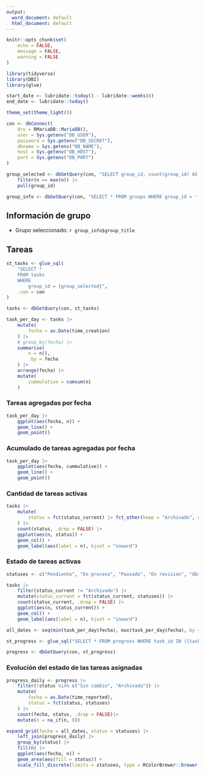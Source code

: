 ```yaml
---
output:
  word_document: default
  html_document: default
---
```


```r
knitr::opts_chunk$set(
	echo = FALSE,
	message = FALSE,
	warning = FALSE
)
```

```r
library(tidyverse)
library(DBI)
library(glue)

start_date <- lubridate::today() - lubridate::weeks(8)
end_date <- lubridate::today()

theme_set(theme_light())
```


```r
con <- dbConnect(
    drv = RMariaDB::MariaDB(),
    user = Sys.getenv("DB_USER"),
    password = Sys.getenv("DB_SECRET"),
    dbname = Sys.getenv("DB_NAME"),
    host = Sys.getenv("DB_HOST"),
    port = Sys.getenv("DB_PORT")
)
```

```r
group_selected <- dbGetQuery(con, "SELECT group_id, count(group_id) AS n FROM tasks GROUP BY group_id") |> 
    filter(n == max(n)) |> 
    pull(group_id)

group_info <- dbGetQuery(con, "SELECT * FROM groups WHERE group_id = '{group_selected}'" |> glue()) |> as.list()
```

## Información de grupo

- Grupo seleccionado: `r group_info$group_title`

## Tareas

```r
st_tasks <- glue_sql(
    "SELECT * 
    FROM tasks
    WHERE 
        group_id = {group_selected}",
    .con = con
)

tasks <- dbGetQuery(con, st_tasks)
```

```r
task_per_day <- tasks |> 
    mutate(
        fecha = as.Date(time_creation)
    ) |> 
    # group_by(fecha) |> 
    summarise(
        n = n(),
        .by = fecha
    ) |> 
    arrange(fecha) |> 
    mutate(
        cummulative = cumsum(n)
    )
```

### Tareas agregadas por fecha

```r
task_per_day |>
    ggplot(aes(fecha, n)) +
    geom_line() +
    geom_point()
```

### Acumulado de tareas agregadas por fecha

```r
task_per_day |>
    ggplot(aes(fecha, cummulative)) +
    geom_line() +
    geom_point()
```

### Cantidad de tareas activas

```r
tasks |> 
    mutate(
        status = fct(status_current) |> fct_other(keep = "Archivado", other_level = "Activo")
    ) |> 
    count(status, .drop = FALSE) |> 
    ggplot(aes(n, status)) +
    geom_col() +
    geom_label(aes(label = n), hjust = "inward")
```

### Estado de tareas activas

```r
statuses <- c("Pendiente", "En proceso", "Pausado", "En revisión", "Observado", "Terminado")

tasks |> 
    filter(status_current != "Archivado") |> 
    mutate(status_current = fct(status_current, statuses)) |> 
    count(status_current, .drop = FALSE) |> 
    ggplot(aes(n, status_current)) +
    geom_col() +
    geom_label(aes(label = n), hjust = "inward")
```


```r
all_dates <- seq(min(task_per_day$fecha), max(task_per_day$fecha), by = "days")

st_progress <- glue_sql("SELECT * FROM progress WHERE task_id IN ({tasks$task_id*})", .con = con)

progress <- dbGetQuery(con, st_progress)
```

### Evolución del estado de las tareas asignadas

```r
progress_daily <- progress |> 
    filter(!status %in% c("Sin cambio", "Archivado")) |> 
    mutate(
        fecha = as.Date(time_reported),
        status = fct(status, statuses)
    ) |> 
    count(fecha, status, .drop = FALSE)|> 
    mutate(n = na_if(n, 0))

expand_grid(fecha = all_dates, status = statuses) |> 
    left_join(progress_daily) |> 
    group_by(status) |> 
    fill(n) |> 
    ggplot(aes(fecha, n)) +
    geom_area(aes(fill = status)) +
    scale_fill_discrete(limits = statuses, type = RColorBrewer::brewer.pal(6, "Set2"))
```


